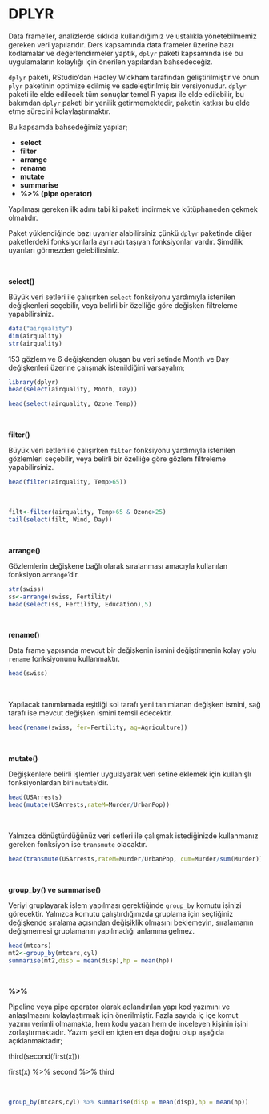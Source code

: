 # DPLYR

Data frame'ler, analizlerde sıklıkla kullandığımız ve ustalıkla yönetebilmemiz gereken veri yapılarıdır. Ders kapsamında data frameler üzerine bazı kodlamalar ve değerlendirmeler yaptık, `dplyr` paketi kapsamında ise bu uygulamaların kolaylığı için önerilen yapılardan bahsedeceğiz.

`dplyr` paketi, RStudio'dan Hadley Wickham tarafından geliştirilmiştir ve onun `plyr` paketinin optimize edilmiş ve sadeleştirilmiş bir versiyonudur. `dplyr` paketi ile elde edilecek tüm sonuçlar temel R yapısı ile elde edilebilir, bu bakımdan `dplyr` paketi bir yenilik getirmemektedir, paketin katkısı bu elde etme sürecini kolaylaştırmaktır.

Bu kapsamda bahsedeğimiz yapılar;

- **select**
- **filter**
- **arrange**
- **rename**
- **mutate**
- **summarise**
- **%>% (pipe operator)**

Yapılması gereken ilk adım tabi ki paketi indirmek ve kütüphaneden çekmek olmalıdır.

Paket yüklendiğinde bazı uyarılar alabilirsiniz çünkü `dplyr` paketinde diğer paketlerdeki fonksiyonlarla aynı adı taşıyan fonksiyonlar vardır. Şimdilik uyarıları görmezden gelebilirsiniz.

<br>

**select()**

Büyük veri setleri ile çalışırken `select` fonksiyonu yardımıyla istenilen değişkenleri seçebilir, veya belirli bir özelliğe göre değişken filtreleme yapabilirsiniz.

```r
data("airquality")
dim(airquality)
str(airquality)
```

153 gözlem ve 6 değişkenden oluşan bu veri setinde Month ve Day değişkenleri üzerine çalışmak istenildiğini varsayalım;

```r
library(dplyr)
head(select(airquality, Month, Day))
```
```r
head(select(airquality, Ozone:Temp))
```
<br>

**filter()**

Büyük veri setleri ile çalışırken `filter` fonksiyonu yardımıyla istenilen gözlemleri seçebilir, veya belirli bir özelliğe göre gözlem filtreleme yapabilirsiniz.

```r
head(filter(airquality, Temp>65))
```
<br>

```r
filt<-filter(airquality, Temp>65 & Ozone>25)
tail(select(filt, Wind, Day))
```
<br>

**arrange()**

Gözlemlerin değişkene bağlı olarak sıralanması amacıyla kullanılan fonksiyon `arrange`'dir.

```r
str(swiss)
ss<-arrange(swiss, Fertility)
head(select(ss, Fertility, Education),5)
```
<br>


**rename()**

Data frame yapısında mevcut bir değişkenin ismini değiştirmenin kolay yolu `rename` fonksiyonunu kullanmaktır. 

```r
head(swiss)
```
<br>

Yapılacak tanımlamada eşitliği sol tarafı yeni tanımlanan değişken ismini, sağ tarafı ise mevcut değişken ismini temsil edecektir.

```r
head(rename(swiss, fer=Fertility, ag=Agriculture))
```
<br>

**mutate()**

Değişkenlere belirli işlemler uygulayarak veri setine eklemek için kullanışlı fonksiyonlardan biri `mutate`'dir.

```r
head(USArrests)
head(mutate(USArrests,rateM=Murder/UrbanPop))
```
<br>

Yalnızca dönüştürdüğünüz veri setleri ile çalışmak istediğinizde kullanmanız gereken fonksiyon ise `transmute` olacaktır.

```r
head(transmute(USArrests,rateM=Murder/UrbanPop, cum=Murder/sum(Murder)))
```

<br>

**group_by() ve summarise()**

Veriyi gruplayarak işlem yapılması gerektiğinde `group_by` komutu işinizi görecektir. Yalnızca komutu çalıştırdığınızda gruplama için seçtiğiniz değişkende sıralama açısından değişiklik olmasını beklemeyin, sıralamanın değişmemesi gruplamanın yapılmadığı anlamına gelmez.
```r
head(mtcars)
mt2<-group_by(mtcars,cyl)
summarise(mt2,disp = mean(disp),hp = mean(hp))
```

<br>

**%>%**

Pipeline veya pipe operator olarak adlandırılan yapı kod yazımını ve anlaşılmasını kolaylaştırmak için önerilmiştir. Fazla sayıda iç içe komut yazımı verimli olmamakta, hem kodu yazan hem de inceleyen kişinin işini zorlaştırmaktadır. Yazım şekli en içten en dışa doğru olup aşağıda açıklanmaktadır;

third(second(first(x)))

first(x) %>% second %>% third

<br>

```r
group_by(mtcars,cyl) %>% summarise(disp = mean(disp),hp = mean(hp))
```

